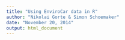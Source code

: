 ```yaml
---
title: "Using EnviroCar data in R"
author: "Nikolai Gorte & Simon Schoemaker"
date: "November 20, 2014"
output: html_document
---
```



